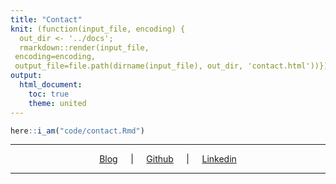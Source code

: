 ```yaml
---
title: "Contact"
knit: (function(input_file, encoding) {
  out_dir <- '../docs';
  rmarkdown::render(input_file,
 encoding=encoding,
 output_file=file.path(dirname(input_file), out_dir, 'contact.html'))})
output:
  html_document:
    toc: true
    theme: united
---
```


```r
here::i_am("code/contact.Rmd")
```

---

<center>

[Blog](https://www.rbolt.me/)     $\quad$|$\quad$ [Github](https://github.com/rbolt13)    $\quad$|$\quad$ [Linkedin](https://www.linkedin.com/in/randi-bolt/)

</center>

---
